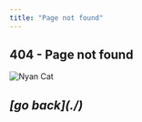 ```yaml
---
title: "Page not found"
---
```



<article
    className="w-full overflow-x-hidden break-words nextra-content flex min-h-[calc(100vh-var(--nextra-navbar-height))] min-w-0 justify-center pb-8 pr-[calc(env(safe-area-inset-right)-1.5rem)]">
    <main className="flex w-full my-auto">
        <div className="flex flex-col m-auto">
            <h1 className="text-3xl font-bold text-center">
                404 - Page not found
            </h1>
            <div className="mx-4">
                <Image
                    src="/nyan-cat.webp"
                    alt="Nyan Cat"
                    width={500}
                    height={500}
                    className="mt-8 rounded-xl"/>
            </div>
            <h1 className="text-2xl font-bold text-center">
            <i>[go back](./)</i>
            </h1>
        </div>
    </main>
</article>
